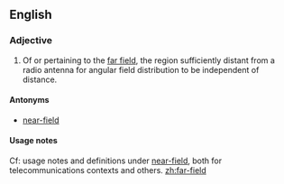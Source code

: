 ==English==

===Adjective===
{{en-adj|-}}

# {{telecommunications}} Of or pertaining to the [[far-field|far field]], the region sufficiently distant from a radio antenna for angular field distribution to be independent of distance.
====Antonyms====
* [[near-field]]

====Usage notes====
Cf: usage notes and definitions under [[near-field]], both for telecommunications contexts and others.
[[zh:far-field]]